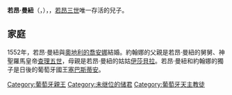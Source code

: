 {{Otheruses|subject=[[若昂三世|若昂三世]]的兒子|other=其他同名的葡萄牙王子|葡萄牙的若昂}}
{{Infobox royalty
| name         = 若昂·曼紐
| title        = 葡萄牙親王
| image        = John, Prince of Portugal (c.1552-4) - Anthonis Mor.png
| birth_date   = 1537年6月3日
| birth_place  = [[葡萄牙王國|葡萄牙]][[埃武拉|埃武拉]]
| death_date   = {{Death date and age|1554|1|2|1537|6|3|df=y}}
| death_place  = 葡萄牙[[里斯本|里斯本]]
| burial_place = [[熱羅尼莫斯修道院|熱羅尼莫斯修道院]]
| house        = [[阿維斯王朝|阿維斯王朝]]
| father       = [[若昂三世|若昂三世]]
| mother       = [[奧地利的卡塔里娜_(1507-1578)|奧地利的卡塔里娜]]
| religion     = [[羅馬天主教|羅馬天主教]]
}}
'''若昂·曼紐'''（{{lang-pt|João Manuel}}，{{bd|1537年|6月3日|1554年|1月2日}}），{{le|葡萄牙親王|Prince of Portugal}}，[[若昂三世|若昂三世]]唯一存活的兒子。

== 家庭 ==
1552年，若昂·曼紐與[[奧地利的喬安娜|奧地利的喬安娜]]結婚。約翰娜的父親是若昂·曼紐的舅舅、神聖羅馬皇帝[[查理五世_(神聖羅馬帝國)|查理五世]]，母親是若昂·曼紐的姑姑[[葡萄牙的伊莎貝拉|伊莎貝拉]]。若昂·曼紐和約翰娜的獨子是日後的葡萄牙國王[[塞巴斯蒂昂_(葡萄牙)|塞巴斯蒂安]]。

[[Category:葡萄牙親王|Category:葡萄牙親王]]
[[Category:未继位的储君|Category:未继位的储君]]
[[Category:葡萄牙天主教徒|Category:葡萄牙天主教徒]]